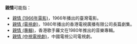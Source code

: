 '''親情'''可能指：
*[[親情_(1966年電影)|親情 (1966年電影)]]，1966年播出的臺灣電影。
*[[親情_(電視劇)|親情 (電視劇)]]，1980年播出的香港電視廣播有限公司長篇劇集。
*[[親情_(專輯)|親情 (專輯)]]，香港歌手羅文在1980年推出的音樂專輯。
*[[親情_(中視電視劇)|親情 (中視電視劇)]]，中國電視公司電視劇。
{{Disambiguation|Q|cat=二字作品消歧义}}